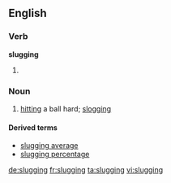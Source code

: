==English==

===Verb===
'''slugging'''

# {{present participle of|slug}}

===Noun===
{{en-noun|-}}

# {{context|US|lang=en}} [[hitting]] a ball hard; [[slogging]]

====Derived terms====
*[[slugging average]]
*[[slugging percentage]]

[[de:slugging]]
[[fr:slugging]]
[[ta:slugging]]
[[vi:slugging]]